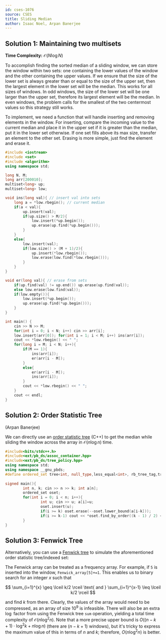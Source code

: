 ```yaml
---
id: cses-1076
source: CSES
title: Sliding Median
author: Isaac Noel, Arpan Banerjee
---
```


## Solution 1: Maintaining two multisets
**Time Complexity:** $\mathcal{O}(N\log N)$

To accomplish finding the sorted median of a sliding window, we can store the
window within two sets: one containing the lower values of the window and the
other containing the upper values. If we ensure that the size of the lower set
is always greater than or equal to the size of the upper set, then the largest
element in the lower set will be the median. This works for all sizes of
windows. In odd windows, the size of the lower set will be one larger than the
upper set, therefore its largest element will be the median. In even windows,
the problem calls for the smallest of the two centermost values so this strategy
still works.

To implement, we need a function that will handle inserting and removing
elements in the window. For inserting, compare the incoming value to the current
median and place it in the upper set if it is greater than the median, put it in
the lower set otherwise. If one set fills above its max size, transfer an
element to the other set. Erasing is more simple, just find the element and
erase it.

```cpp
#include <iostream>
#include <set>
#include <algorithm>
using namespace std;

long N, M;
long arr[200010];
multiset<long> up;
multiset<long> low;

void ins(long val){ // insert val into sets
	long a = *low.rbegin(); // current median
	if(a < val){
		up.insert(val);
		if(up.size() > M/2){
			low.insert(*up.begin());
			up.erase(up.find(*up.begin()));
		}
	}
	else{
		low.insert(val);
		if(low.size() > (M + 1)/2){
			up.insert(*low.rbegin());
			low.erase(low.find(*low.rbegin()));
		}
	}
}

void er(long val){ // erase from sets
	if(up.find(val) != up.end()) up.erase(up.find(val));
	else low.erase(low.find(val));
	if(low.empty()){
		low.insert(*up.begin());
		up.erase(up.find(*up.begin()));
	}
}

int main() {
	cin >> N >> M;
	for(int i = 0; i < N; i++) cin >> arr[i];
	low.insert(arr[0]); for(int i = 1; i < M; i++) ins(arr[i]);
	cout << *low.rbegin() << " ";
	for(long i = M; i < N; i++){
		if(M == 1){
			ins(arr[i]);
			er(arr[i - M]);
		}
		else{
			er(arr[i - M]);
			ins(arr[i]);
		}
		cout << *low.rbegin() << " ";
	}
	cout << endl;
}
```

## Solution 2: Order Statistic Tree
(Arpan Banerjee)

We can directly use an [order statistic tree](https://codeforces.com/blog/entry/11080) (C++) to get the median while sliding the window across the array in $\mathcal{O}(n\log n)$ time.

```cpp
#include<bits/stdc++.h>
#include<ext/pb_ds/assoc_container.hpp>
#include<ext/pb_ds/tree_policy.hpp>
using namespace std;
using namespace __gnu_pbds;
#define ordered_set tree<int, null_type,less_equal<int>, rb_tree_tag,tree_order_statistics_node_update>
 
signed main(){
        int n, k; cin >> n >> k; int a[n];
        ordered_set oset;
        for(int i = 0; i < n; i++){
                int u; cin >> u; a[i]=u;
                oset.insert(u);
                if(i >= k) oset.erase(--oset.lower_bound(a[i-k]));
                if(i >= k-1) cout << *oset.find_by_order((k - 1) / 2) << endl;
        }
}
```

## Solution 3: Fenwick Tree

Alternatively, you can use a [Fenwick tree](/gold/PURS?lang=cpp#binary-indexed-tree) to simulate the aforementioned order statistic tree/indexed set:

The Fenwick array can be treated as a frequency array. For example, if `5` is inserted into the window, `Fenwick_array[5]+=1`. This enables us to binary search for an integer $x$ such that 

$$
\sum_{i=1}^{x} \geq \lceil k/2 \rceil \text{ and } \sum_{i=1}^{x-1} \leq \lceil k/2 \rceil
$$

and find $k$ from there. Clearly, the values of the array would need to be compressed, as an array of size $10^9$ is infeasible. There will also be an extra $\log$ factor from using the Fenwick tree `sum` operation, yielding a total time complexity of $\mathcal{O}(n\log^2{n})$. Note that a more precise upper bound is $O((n-k+1) \cdot \log^2{k} + n \log{n})$ (there are $(n-k+1)$ windows), but it's tricky to express the maximum value of this in terms of $n$ and $k$; therefore, $O(n \log^2{n})$ is better.
